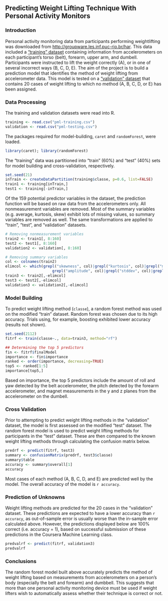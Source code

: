 ## Predicting Weight Lifting Technique With Personal Activity Monitors

### Introduction
Personal activity monitoring data from participants performing weightlifting was downloaded from [http://groupware.les.inf.puc-rio.br/har](http://groupware.les.inf.puc-rio.br/har). This data included a ["training" dataset](https://d396qusza40orc.cloudfront.net/predmachlearn/pml-training.csv) containing information from accelerometers on each participant's torso (belt), forearm, upper arm, and dumbell. Participants were instructed to lift the weight correctly (A), or in one of several incorrect ways (B, C, D, E). The aim of the project is to build a prediction model that identifies the method of weight lifting from accelerometer data. This model is tested on a ["validation" dataset](https://d396qusza40orc.cloudfront.net/predmachlearn/pml-testing.csv) that contains 20 cases of weight lifting to which no method (A, B, C, D, or E) has been assigned.

### Data Processing
The training and validation datasets were read into R.
```r
training <- read.csv("pml-training.csv")
validation <- read.csv("pml-testing.csv")
```
The packages required for model-building, `caret` and `randomForest`, were loaded.
```r
library(caret); library(randomForest)
```
The "training" data was partitioned into "train" (60%) and "test" (40%) sets for model building and cross-validation, respectively. 
```r
set.seed(21)
inTrain <- createDataPartition(training$classe, p=0.6, list=FALSE)
train1 <- training[inTrain,]
test1 <- training[-inTrain,]
```
Of the 159 potential predictor variables in the dataset, the prediction function will be based on raw data from the accelerometers only. All nonmeasurement variables are removed. Most of the summary variables (e.g. average, kurtosis, skew) exhibit lots of missing values, so summary variables are removed as well. The same transformations are applied to "train", "test", and "validation" datasets.
```r
# Removing nonmeasurement variables
train2 <- train1[, 8:160]
test2 <- test1[, 8:160]
validation2 <- validation[, 8:160]

# Removing summary variables
col <- colnames(train2)
elimcol <- which(grepl("skewness", col)|grepl("kurtosis", col)|grepl("max", col)|grepl("min", col)|
                     grepl("amplitude", col)|grepl("stddev", col)|grepl("avg", col)|grepl("var", col))
train3 <- train2[,-elimcol]
test3 <- test2[,-elimcol]
validation3 <- validation2[,-elimcol]
```

### Model Building
To predict weight lifting method (`classe`), a random forest method was used on the modified "train" dataset. Random forest was chosen due to its high accuracy. Trials using, for example, boosting exhibited lower accuracy (results not shown).
```r
set.seed(2112)
fitrf <- train(classe~., data=train3, method="rf")

## Determining the top 5 predictors
fin <- fitrf$finalModel
importance <- fin$importance
ranked <- order(importance, decreasing=TRUE)
top5 <- ranked[1:5]
importance[top5,]
```
Based on importance, the top 5 predictors include the amount of roll and yaw detected by the belt accelerometer, the pitch detected by the forearm accelerometer, and magnet measurements in the y and z planes from the accelerometer on the dumbell.

### Cross Validation
Prior to attempting to predict weight lifting methods in the "validation" dataset, the model is first assessed on the modified "test" dataset. The random forest model is used to predict weight lifting methods for participants in the "test" dataset. These are then compared to the known weight lifting methods through calculating the confusion matrix below. 
```r
predrf <- predict(fitrf, test3)
summary <- confusionMatrix(predrf, test3$classe)
summary$table
accuracy <- summary$overall[1]
accuracy
```
Most cases of each method (A, B, C, D, and E) are predicted well by the model. The overall accuracy of the model is `r accuracy`.  

### Prediction of Unknowns
Weight lifting methods are predicted for the 20 cases in the "validation" dataset. These predictions are expected to have a lower accuracy than `r accuracy`, as out-of-sample error is usually worse than the in-sample error calculated above. However, the predictions displayed below are 100% correct (i.e. accuracy = 1), based on successful submission of these predictions in the Coursera Machine Learning class.
```r
predvalrf <- predict(fitrf, validation3)
predvalrf
```

### Conclusions
The random forest model built above accurately predicts the method of weight lifting based on measurements from accelerometers on a person's body (especially the belt and forearm) and dumbbell. This suggests that more than one personal activity monitoring device must be used if weight lifters wish to automatically assess whether their technique is correct or not. 

